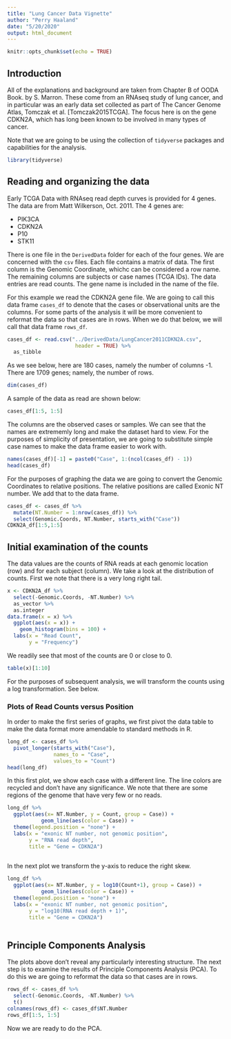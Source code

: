```yaml
---
title: "Lung Cancer Data Vignette"
author: "Perry Haaland"
date: "5/20/2020"
output: html_document
---
```


```r
knitr::opts_chunk$set(echo = TRUE)
```

## Introduction

All of the explanations and background are taken from Chapter B of OODA Book. by  S. Marron. These come from an RNAseq study of lung cancer, and in particular was an early data set collected as part of The Cancer Genome Atlas, Tomczak et al. [Tomczak2015TCGA]. The focus here is on the gene CDKN2A, which has long been known to be involved in many types of cancer. 

Note that we are going to be using the collection of `tidyverse` packages and capabilities for the analysis.

```r
library(tidyverse)
```

## Reading and organizing the data

Early TCGA Data with RNAseq read depth curves is provided for 4 genes. The data are from Matt Wilkerson, Oct. 2011. The 4 genes are:

* PIK3CA
* CDKN2A
* P10
* STK11

There is one file in the `DerivedData` folder for each of the four genes. We are concerned with the `csv` files. Each file contains a matrix of data. The first column is the Genomic Coordinate, whichc can be considered a row name. The remaining columns are subjects or case names  (TCGA IDs). The data entries are read counts. The gene name is included in the name of the file.

For this example we read the CDKN2A gene file. We are going to call this data frame `cases_df` to denote that the cases or observational units are the columns. For some parts of the analysis it will be more convenient to reformat the data so that cases are in rows. When we do that below, we will call that data frame `rows_df`.

```r
cases_df <- read.csv("../DerivedData/LungCancer2011CDKN2A.csv",
                      header = TRUE) %>%
  as_tibble
```

As we see below, here are 180 cases, namely the number of columns -1. There are 1709 genes; namely, the number of rows.

```r
dim(cases_df)
```

A sample of the data as read are shown below:

```r
cases_df[1:5, 1:5]
```

The columns are the observed cases or samples. We can see that the names are extrememly long and make the dataset hard to view. For the purposes of simplicity of presentation, we are going to substitute simple case names to make the data frame easier to work with.

```r
names(cases_df)[-1] = paste0("Case", 1:(ncol(cases_df) - 1))
head(cases_df)
```

For the purposes of graphing the data we are going to convert the Genomic Coordinates to relative positions. The relative positions are called Exonic NT number. We add that to the data frame.

```r
cases_df <- cases_df %>%
  mutate(NT.Number = 1:nrow(cases_df)) %>%
  select(Genomic.Coords, NT.Number, starts_with("Case"))
CDKN2A_df[1:5,1:5]
```


## Initial examination of the counts

The data values are the counts of RNA reads at each genomic location (row) and for each subject (column). We take a look at the distribution of counts. First we note that there is a very long right tail.

```r
x <- CDKN2A_df %>%
  select(-Genomic.Coords, -NT.Number) %>%
  as_vector %>%
  as.integer 
data.frame(x = x) %>%
  ggplot(aes(x = x)) +
    geom_histogram(bins = 100) +
  labs(x = "Read Count",
       y = "Frequency")

```

We readily see that most of the counts are 0 or close to 0.

```r
table(x)[1:10]
```

For the purposes of subsequent analysis, we will transform the counts using a log transformation. See below. 

### Plots of Read Counts versus Position

In order to make the first series of graphs, we first pivot the data table to make the data format more amendable to standard methods in R.

```r
long_df <- cases_df %>%
  pivot_longer(starts_with("Case"),
               names_to = "Case",
               values_to = "Count")
head(long_df)
```

In this first plot, we show each case with a different line. The line colors are recycled and don't have any significance. We note that there are some regions of the genome that have very few or no reads.

```r
long_df %>%
  ggplot(aes(x= NT.Number, y = Count, group = Case)) +
           geom_line(aes(color = Case)) +
  theme(legend.position = "none") +
  labs(x = "exonic NT number, not genomic position",
       y = "RNA read depth",
       title = "Gene = CDKN2A")
  
```

In the next plot we transform the y-axis to reduce the right skew.

```r
long_df %>%
  ggplot(aes(x= NT.Number, y = log10(Count+1), group = Case)) +
           geom_line(aes(color = Case)) +
  theme(legend.position = "none") +
  labs(x = "exonic NT number, not genomic position",
       y = "log10(RNA read depth + 1)",
       title = "Gene = CDKN2A")
  
```

## Principle Components Analysis

The plots above don't reveal any particularly interesting structure. The next step is to examine the results of Principle Components Analysis (PCA). To do this we are going to reformat the data so that cases are in rows.

```r
rows_df <- cases_df %>%
  select(-Genomic.Coords, -NT.Number) %>%
  t()
colnames(rows_df) <- cases_df$NT.Number
rows_df[1:5, 1:5]
```

Now we are ready to do the PCA.


